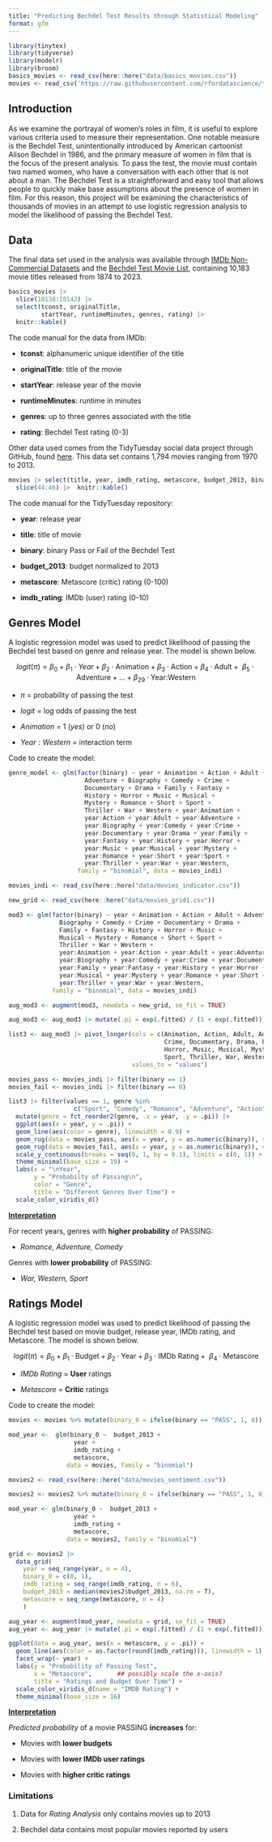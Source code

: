 ```yaml
---
title: "Predicting Bechdel Test Results through Statistical Modeling"
format: gfm
---
```



```r
library(tinytex)
library(tidyverse)
library(modelr)
library(broom)
basics_movies <- read_csv(here::here("data/basics_movies.csv"))
movies <- read_csv('https://raw.githubusercontent.com/rfordatascience/tidytuesday/master/data/2021/2021-03-09/movies.csv')
```


## Introduction

As we examine the portrayal of women's roles in film, it is useful to explore various criteria used to measure their representation. One notable measure is the Bechdel Test, unintentionally introduced by American cartoonist Alison Bechdel in 1986, and the primary measure of women in film that is the focus of the present analysis. To pass the test, the movie must contain two named women, who have a conversation with each other that is not about a man. The Bechdel Test is a straightforward and easy tool that allows people to quickly make base assumptions about the presence of women in film. For this reason, this project will be examining the characteristics of thousands of movies in an attempt to use logistic regression analysis to model the likelihood of passing the Bechdel Test. 

## Data

The final data set used in the analysis was available through [IMDb Non-Commercial Datasets](https://developer.imdb.com/non-commercial-datasets/) and the [Bechdel Test Movie List](https://bechdeltest.com/), containing 10,183 movie titles released from 1874 to 2023. 

```r
basics_movies |> 
  slice(10138:10142) |>
  select(tconst, originalTitle,
         startYear, runtimeMinutes, genres, rating) |> 
  knitr::kable() 
```

The code manual for the data from IMDb: 

 - **tconst**: alphanumeric unique identifier of the title
 
 - **originalTitle**: title of the movie
 
 - **startYear**: release year of the movie
 
 - **runtimeMinutes**: runtime in minutes
 
 - **genres**: up to three genres associated with the title
 
 - **rating**: Bechdel Test rating (0-3)


Other data used comes from the TidyTuesday social data project through GitHub, found [here](https://github.com/rfordatascience/tidytuesday/blob/master/data/2021/2021-03-09/readme.md). This data set contains 1,794 movies ranging from 1970 to 2013.  

```r
movies |> select(title, year, imdb_rating, metascore, budget_2013, binary) |> 
  slice(44:46) |>  knitr::kable() 
```

The code manual for the TidyTuesday repository: 

- **year**: release year

- **title**: title of movie

- **binary**: binary Pass or Fail of the Bechdel Test

- **budget_2013**: budget normalized to 2013

- **metascore**: Metascore (critic) rating (0-100)

- **imdb_rating**: IMDb (user) rating (0-10)


## Genres Model

A logistic regression model was used to predict likelihood of passing the Bechdel test based on genre and release year. The model is shown below. 

$$
logit(\pi) = \beta_0 + \beta_1 \cdot Year + \beta_2 \cdot \text{Animation} + \beta_3 \cdot \text{Action} + \beta_4 \cdot \text{Adult} + \text{ } \beta_5 \cdot \text{Adventure} +\ldots + \beta_{29} \cdot \text{Year:Western}
$$

-   $\pi$ = probability of passing the test

-   $logit$ = log odds of passing the test

-   $Animation$ = 1 (*yes*) or 0 (*no*)

-   $Year:Western$ = interaction term

Code to create the model: 

```r
genre_model <- glm(factor(binary) ~ year + Animation + Action + Adult + 
                     Adventure + Biography + Comedy + Crime + 
                     Documentary + Drama + Family + Fantasy + 
                     History + Horror + Music + Musical +
                     Mystery + Romance + Short + Sport + 
                     Thriller + War + Western + year:Animation + 
                     year:Action + year:Adult + year:Adventure + 
                     year:Biography + year:Comedy + year:Crime +
                     year:Documentary + year:Drama + year:Family +
                     year:Fantasy + year:History + year:Horror + 
                     year:Music + year:Musical + year:Mystery + 
                     year:Romance + year:Short + year:Sport + 
                     year:Thriller + year:War + year:Western,
                   family = "binomial", data = movies_indi)
```



```r
movies_indi <- read_csv(here::here("data/movies_indicator.csv"))

new_grid <- read_csv(here::here("data/movies_grid1.csv"))

mod3 <- glm(factor(binary) ~ year + Animation + Action + Adult + Adventure +
              Biography + Comedy + Crime + Documentary + Drama +
              Family + Fantasy + History + Horror + Music +
              Musical + Mystery + Romance + Short + Sport +
              Thriller + War + Western +
              year:Animation + year:Action + year:Adult + year:Adventure +
              year:Biography + year:Comedy + year:Crime + year:Documentary + year:Drama +
              year:Family + year:Fantasy + year:History + year:Horror + year:Music +
              year:Musical + year:Mystery + year:Romance + year:Short + year:Sport +
              year:Thriller + year:War + year:Western, 
            family = "binomial", data = movies_indi)

aug_mod3 <- augment(mod3, newdata = new_grid, se_fit = TRUE)

aug_mod3 <- aug_mod3 |> mutate(.pi = exp(.fitted) / (1 + exp(.fitted)))

list3 <- aug_mod3 |> pivot_longer(cols = c(Animation, Action, Adult, Adventure, Biography, Comedy, 
                                           Crime, Documentary, Drama, Family, Fantasy, History, 
                                           Horror, Music, Musical, Mystery, Romance, Short, 
                                           Sport, Thriller, War, Western), names_to = "genre", 
                                  values_to = "values")

movies_pass <- movies_indi |> filter(binary == 1)
movies_fail <- movies_indi |> filter(binary == 0)

list3 |> filter(values == 1, genre %in% 
                  c("Sport", "Comedy", "Romance", "Adventure", "Action", "Documentary", "War", "Western")) |> 
  mutate(genre = fct_reorder2(genre, .x = year, .y = .pi)) |>
  ggplot(aes(x = year, y = .pi)) +                      
  geom_line(aes(color = genre), linewidth = 0.9) + 
  geom_rug(data = movies_pass, aes(x = year, y = as.numeric(binary)), sides = "t") +  ## alpha = 0.4
  geom_rug(data = movies_fail, aes(x = year, y = as.numeric(binary)), sides = "b") +  
  scale_y_continuous(breaks = seq(0, 1, by = 0.1), limits = c(0, 1)) + 
  theme_minimal(base_size = 19) +
  labs(x = "\nYear",
       y = "Probabilty of Passing\n", 
       color = "Genre",
       title = "Different Genres Over Time") +
  scale_color_viridis_d()
```

[**Interpretation**]{.underline}

For recent years, genres with **higher probability** of PASSING:

-   *Romance, Adventure, Comedy*

Genres with **lower probability** of PASSING:

-   *War, Western, Sport*



## Ratings Model

A logistic regression model was used to predict likelihood of passing the Bechdel test based on movie budget, release year, IMDb rating, and Metascore. The model is shown below. 

$$
logit(\pi) = \beta_0 + \beta_1 \cdot \text{Budget} + \beta_2 \cdot \text{Year} + \beta_3 \cdot \text{IMDb Rating} +  \text{ } \beta_4 \cdot \text{Metascore}
$$


-   $IMDb \text{ } Rating$ = **User** ratings

-   $Metascore$ = **Critic** ratings


Code to create the model: 

```r
movies <- movies %>% mutate(binary_0 = ifelse(binary == "PASS", 1, 0))

mod_year <-  glm(binary_0 ~  budget_2013 +
                  year + 
                  imdb_rating +                 
                  metascore,                     
                data = movies, family = "binomial") 
```



```r
movies2 <- read_csv(here::here("data/movies_sentiment.csv"))

movies2 <- movies2 %>% mutate(binary_0 = ifelse(binary == "PASS", 1, 0))

mod_year <- glm(binary_0 ~  budget_2013 +
                  year + 
                  imdb_rating +                 
                  metascore,                     
                data = movies2, family = "binomial") 

grid <- movies2 |>
  data_grid(
    year = seq_range(year, n = 4),
    binary_0 = c(0, 1),
    imdb_rating = seq_range(imdb_rating, n = 6),
    budget_2013 = median(movies2$budget_2013, na.rm = T),
    metascore = seq_range(metascore, n = 4)
    )

aug_year <- augment(mod_year, newdata = grid, se_fit = TRUE)
aug_year <- aug_year |> mutate(.pi = exp(.fitted) / (1 + exp(.fitted)))

ggplot(data = aug_year, aes(x = metascore, y = .pi)) +
  geom_line(aes(color = as.factor(round(imdb_rating))), linewidth = 1) +
  facet_wrap(~ year) + 
  labs(y = "Probability of Passing Test",
       x = "Metascore",       ## possibly scale the x-axis?
       title = "Ratings and Budget Over Time") +
  scale_color_viridis_d(name = "IMDB Rating") +
  theme_minimal(base_size = 16)
```

[**Interpretation**]{.underline}

*Predicted probability* of a movie PASSING **increases** for:

-   Movies with **lower budgets**

-   Movies with **lower IMDb user ratings**

-   Movies with **higher critic ratings**


### Limitations

1. Data for *Rating Analysis* only contains movies up to 2013

2. Bechdel data contains most popular movies reported by users



